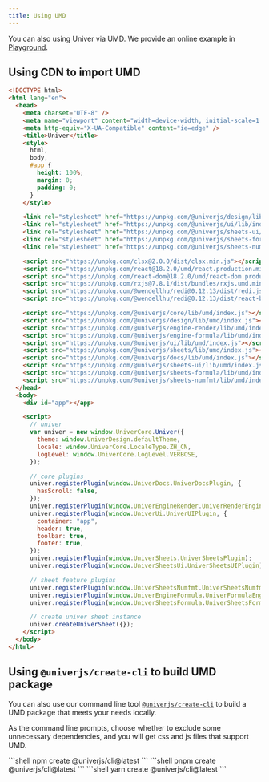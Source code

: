 ```yaml
---
title: Using UMD
---
```


You can also using Univer via UMD. We provide an online example in [Playground](https://univer.ai/playground/?title=UMD).

## Using CDN to import UMD

```html title="index.html"
<!DOCTYPE html>
<html lang="en">
  <head>
    <meta charset="UTF-8" />
    <meta name="viewport" content="width=device-width, initial-scale=1.0" />
    <meta http-equiv="X-UA-Compatible" content="ie=edge" />
    <title>Univer</title>
    <style>
      html,
      body,
      #app {
        height: 100%;
        margin: 0;
        padding: 0;
      }
    </style>

    <link rel="stylesheet" href="https://unpkg.com/@univerjs/design/lib/index.css" />
    <link rel="stylesheet" href="https://unpkg.com/@univerjs/ui/lib/index.css" />
    <link rel="stylesheet" href="https://unpkg.com/@univerjs/sheets-ui/lib/index.css" />
    <link rel="stylesheet" href="https://unpkg.com/@univerjs/sheets-formula/lib/index.css" />
    <link rel="stylesheet" href="https://unpkg.com/@univerjs/sheets-numfmt/lib/index.css" />

    <script src="https://unpkg.com/clsx@2.0.0/dist/clsx.min.js"></script>
    <script src="https://unpkg.com/react@18.2.0/umd/react.production.min.js"></script>
    <script src="https://unpkg.com/react-dom@18.2.0/umd/react-dom.production.min.js"></script>
    <script src="https://unpkg.com/rxjs@7.8.1/dist/bundles/rxjs.umd.min.js"></script>
    <script src="https://unpkg.com/@wendellhu/redi@0.12.13/dist/redi.js"></script>
    <script src="https://unpkg.com/@wendellhu/redi@0.12.13/dist/react-bindings.js"></script>

    <script src="https://unpkg.com/@univerjs/core/lib/umd/index.js"></script>
    <script src="https://unpkg.com/@univerjs/design/lib/umd/index.js"></script>
    <script src="https://unpkg.com/@univerjs/engine-render/lib/umd/index.js"></script>
    <script src="https://unpkg.com/@univerjs/engine-formula/lib/umd/index.js"></script>
    <script src="https://unpkg.com/@univerjs/ui/lib/umd/index.js"></script>
    <script src="https://unpkg.com/@univerjs/sheets/lib/umd/index.js"></script>
    <script src="https://unpkg.com/@univerjs/docs/lib/umd/index.js"></script>
    <script src="https://unpkg.com/@univerjs/sheets-ui/lib/umd/index.js"></script>
    <script src="https://unpkg.com/@univerjs/sheets-formula/lib/umd/index.js"></script>
    <script src="https://unpkg.com/@univerjs/sheets-numfmt/lib/umd/index.js"></script>
  </head>
  <body>
    <div id="app"></app>

    <script>
      // univer
      var univer = new window.UniverCore.Univer({
        theme: window.UniverDesign.defaultTheme,
        locale: window.UniverCore.LocaleType.ZH_CN,
        logLevel: window.UniverCore.LogLevel.VERBOSE,
      });

      // core plugins
      univer.registerPlugin(window.UniverDocs.UniverDocsPlugin, {
        hasScroll: false,
      });
      univer.registerPlugin(window.UniverEngineRender.UniverRenderEnginePlugin);
      univer.registerPlugin(window.UniverUi.UniverUIPlugin, {
        container: "app",
        header: true,
        toolbar: true,
        footer: true,
      });
      univer.registerPlugin(window.UniverSheets.UniverSheetsPlugin);
      univer.registerPlugin(window.UniverSheetsUi.UniverSheetsUIPlugin);

      // sheet feature plugins
      univer.registerPlugin(window.UniverSheetsNumfmt.UniverSheetsNumfmtPlugin);
      univer.registerPlugin(window.UniverEngineFormula.UniverFormulaEnginePlugin);
      univer.registerPlugin(window.UniverSheetsFormula.UniverSheetsFormulaPlugin);

      // create univer sheet instance
      univer.createUniverSheet({});
    </script>
  </body>
</html>
```

## Using `@univerjs/create-cli` to build UMD package

You can also use our command line tool [`@univerjs/create-cli`](https://github.com/dream-num/cli) to build a UMD package that meets your needs locally.

As the command line prompts, choose whether to exclude some unnecessary dependencies, and you will get css and js files that support UMD.


<Tabs>
  <TabItem label="npm">
    ```shell
      npm create @univerjs/cli@latest
    ```
  </TabItem>
  <TabItem label="pnpm">
    ```shell
      pnpm create @univerjs/cli@latest
    ```
  </TabItem>
  <TabItem label="yarn">
    ```shell
      yarn create @univerjs/cli@latest
    ```
  </TabItem>
</Tabs>
